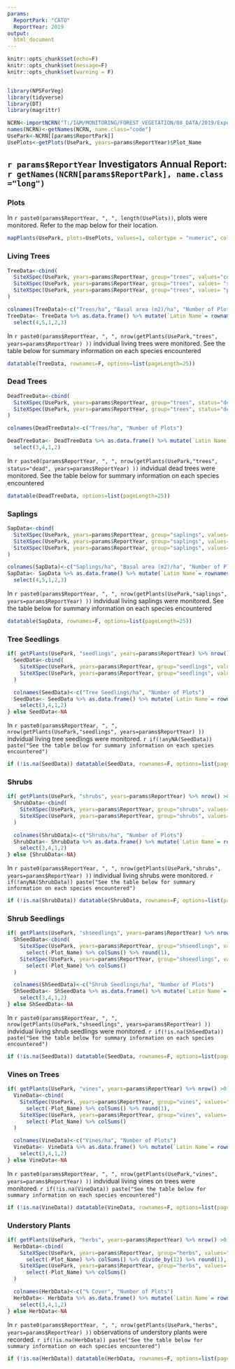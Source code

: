 ```yaml
---
params:
  ReportPark: "CATO"
  ReportYear: 2019
output:
  html_document
---
```


```r
knitr::opts_chunk$set(echo=F)
knitr::opts_chunk$set(message=F)
knitr::opts_chunk$set(warning = F)


library(NPSForVeg)
library(tidyverse)
library(DT)
library(magrittr)

NCRN<-importNCRN("T:/I&M/MONITORING/FOREST_VEGETATION/08_DATA/2019/Exports/20191021") #update data
names(NCRN)<-getNames(NCRN, name.class="code")
UsePark<-NCRN[[params$ReportPark]]
UsePlots<-getPlots(UsePark, years=params$ReportYear)$Plot_Name

```

## `r params$ReportYear` Investigators Annual Report: `r getNames(NCRN[params$ReportPark], name.class ="long")` {.tabset .tabset-fade .tabset-pills} 

### Plots 

In `r paste0(params$ReportYear, ", ", length(UsePlots))`, plots were monitored. Refer to the map below for their location.

```r

mapPlants(UsePark, plots=UsePlots, values=1, colortype = "numeric", colors="darkgreen")

```


### Living Trees


```r
TreeData<-cbind(
  SiteXSpec(UsePark, years=params$ReportYear, group="trees", values="count", area="ha", Total=F)[,-1] %>% colSums() %>% round(1),
  SiteXSpec(UsePark, years=params$ReportYear, group="trees", values= "size", area="ha", Total=F)[,-1] %>% colSums() %>% round(1),
  SiteXSpec(UsePark, years=params$ReportYear, group="trees", values= "presab", Total=F)[,-1] %>% colSums()
)

colnames(TreeData)<-c("Trees/ha", "Basal area (m2)/ha", "Number of Plots")
TreeData<- TreeData %>% as.data.frame() %>% mutate(`Latin Name`= rownames(.), `Common Name`=getPlantNames(UsePark, `Latin Name`)) %>% 
  select(4,5,1,2,3)
```


In `r paste0(params$ReportYear, ", ", nrow(getPlants(UsePark,"trees", years=params$ReportYear) ))` indvidual living trees were monitored. See the table below for summary information on each species encountered


```r
datatable(TreeData, rownames=F, options=list(pageLength=25))
```


### Dead Trees


```r
DeadTreeData<-cbind(
  SiteXSpec(UsePark, years=params$ReportYear, group="trees", status="dead", values="count", area="ha", Total=F)[,-1] %>% colSums() %>% round(1),
  SiteXSpec(UsePark, years=params$ReportYear, group="trees", status="dead", values= "presab", Total=F)[,-1] %>% colSums()
)

colnames(DeadTreeData)<-c("Trees/ha", "Number of Plots")

DeadTreeData<- DeadTreeData %>% as.data.frame() %>% mutate(`Latin Name`= rownames(.), `Common Name`=getPlantNames(UsePark, `Latin Name`)) %>% 
  select(3,4,1,2)

```


In `r paste0(params$ReportYear, ", ", nrow(getPlants(UsePark,"trees", status="dead", years=params$ReportYear) ))` indvidual dead trees were monitored. See the table below for summary information on each species encountered


```r
datatable(DeadTreeData, options=list(pageLength=25))
```




### Saplings
```r
SapData<-cbind(
  SiteXSpec(UsePark, years=params$ReportYear, group="saplings", values="count", area="ha", Total=F)[,-1] %>% colSums() %>% round(1),
  SiteXSpec(UsePark, years=params$ReportYear, group="saplings", values= "size", area="ha", Total=F)[,-1] %>% colSums() %>% round(1),
  SiteXSpec(UsePark, years=params$ReportYear, group="saplings", values= "presab", Total=F)[,-1] %>% colSums()
)

colnames(SapData)<-c("Saplings/ha", "Basal area (m2)/ha", "Number of Plots")
SapData<- SapData %>% as.data.frame() %>% mutate(`Latin Name`= rownames(.), `Common Name`=getPlantNames(UsePark, `Latin Name`)) %>% 
  select(4,5,1,2,3)
```


In `r paste0(params$ReportYear, ", ", nrow(getPlants(UsePark,"saplings", years=params$ReportYear) ))` indvidual living saplings were monitored. See the table below for summary information on each species encountered


```r
datatable(SapData, rownames=F, options=list(pageLength=25))
```





### Tree Seedlings

```r
if( getPlants(UsePark, "seedlings", years=params$ReportYear) %>% nrow() >0){
  SeedData<-cbind(
    SiteXSpec(UsePark, years=params$ReportYear, group="seedlings", values="count", area="ha", Total=F)[,-1] %>% colSums() %>% round(1),
    SiteXSpec(UsePark, years=params$ReportYear, group="seedlings", values= "presab", Total=F)[,-1] %>% colSums()
  )

  colnames(SeedData)<-c("Tree Seedlings/ha", "Number of Plots")
  SeedData<- SeedData %>% as.data.frame() %>% mutate(`Latin Name`= rownames(.), `Common Name`=getPlantNames(UsePark, `Latin Name`)) %>% 
    select(3,4,1,2)
} else SeedData<-NA
```


In `r paste0(params$ReportYear, ", ", nrow(getPlants(UsePark,"seedlings", years=params$ReportYear) ))` indvidual living tree seedlings were monitored. `r if(!anyNA(SeedData)) paste("See the table below for summary information on each species encountered")`


```r
if (!is.na(SeedData)) datatable(SeedData, rownames=F, options=list(pageLength=25))
```



### Shrubs

```r
if( getPlants(UsePark, "shrubs", years=params$ReportYear) %>% nrow() >0){
  ShrubData<-cbind(
    SiteXSpec(UsePark, years=params$ReportYear, group="shrubs", values="count", area="ha", Total=F)[,-1] %>% colSums() %>% round(1),
    SiteXSpec(UsePark, years=params$ReportYear, group="shrubs", values= "presab", Total=F)[,-1] %>% colSums()
  )

  colnames(ShrubData)<-c("Shrubs/ha", "Number of Plots")
  ShrubData<- ShrubData %>% as.data.frame() %>% mutate(`Latin Name`= rownames(.), `Common Name`=getPlantNames(UsePark, `Latin Name`)) %>% 
    select(3,4,1,2)  
} else {ShrubData<-NA}
```


In `r paste0(params$ReportYear, ", ", nrow(getPlants(UsePark,"shrubs", years=params$ReportYear) ))` individual living shrubs were monitored. `r if(!anyNA(ShrubData)) paste("See the table below for summary information on each species encountered")`


```r
if (!is.na(ShrubData)) datatable(ShrubData, rownames=F, options=list(pageLength=25))
```

### Shrub Seedlings

```r
if( getPlants(UsePark, "shseedlings", years=params$ReportYear) %>% nrow() >0){
  ShSeedData<-cbind(
    SiteXSpec(UsePark, years=params$ReportYear, group="shseedlings", values="count", area="ha", Total=F) %>% 
      select(-Plot_Name) %>% colSums() %>% round(1),
    SiteXSpec(UsePark, years=params$ReportYear, group="shseedlings", values= "presab", Total=F) %>% 
      select(-Plot_Name) %>% colSums()
  )

  colnames(ShSeedData)<-c("Shrub Seedlings/ha", "Number of Plots")
  ShSeedData<- ShSeedData %>% as.data.frame() %>% mutate(`Latin Name`= rownames(.), `Common Name`=getPlantNames(UsePark, `Latin Name`)) %>% 
    select(3,4,1,2)
} else ShSeedData<-NA
```


In `r paste0(params$ReportYear, ", ", nrow(getPlants(UsePark,"shseedlings", years=params$ReportYear) ))` indvidual living shrub seedlings were monitored. `r if(!is.na(ShSeedData)) paste("See the table below for summary information on each species encountered")`


```r
if (!is.na(SeedData)) datatable(SeedData, rownames=F, options=list(pageLength=25))
```

### Vines on Trees

```r
if( getPlants(UsePark, "vines", years=params$ReportYear) %>% nrow() >0){
  VineData<-cbind(
    SiteXSpec(UsePark, years=params$ReportYear, group="vines", values="count", area="ha", Total=F) %>% 
      select(-Plot_Name) %>% colSums() %>% round(1),
    SiteXSpec(UsePark, years=params$ReportYear, group="vines", values= "presab", Total=F) %>% 
      select(-Plot_Name) %>% colSums()
  )

  colnames(VineData)<-c("Vines/ha", "Number of Plots")
  VineData<- VineData %>% as.data.frame() %>% mutate(`Latin Name`= rownames(.), `Common Name`=getPlantNames(UsePark, `Latin Name`)) %>% 
    select(3,4,1,2)
} else VineData<-NA
```


In `r paste0(params$ReportYear, ", ", nrow(getPlants(UsePark,"vines", years=params$ReportYear) ))` indvidual living vines on trees were monitored. `r if(!is.na(VineData)) paste("See the table below for summary information on each species encountered")`


```r
if (!is.na(VineData)) datatable(VineData, rownames=F, options=list(pageLength=25))
```


### Understory Plants

```r
if( getPlants(UsePark, "herbs", years=params$ReportYear) %>% nrow() >0){
  HerbData<-cbind(
    SiteXSpec(UsePark, years=params$ReportYear, group="herbs", values="size", area="ha", Total=F) %>% 
      select(-Plot_Name) %>% colSums() %>% divide_by(12) %>% round(1),
    SiteXSpec(UsePark, years=params$ReportYear, group="herbs", values= "presab", Total=F) %>% 
      select(-Plot_Name) %>% colSums()
  )

  colnames(HerbData)<-c("% Cover", "Number of Plots")
  HerbData<- HerbData %>% as.data.frame() %>% mutate(`Latin Name`= rownames(.), `Common Name`=getPlantNames(UsePark, `Latin Name`)) %>% 
    select(3,4,1,2)
} else HerbData<-NA
```


In `r paste0(params$ReportYear, ", ", nrow(getPlants(UsePark,"herbs", years=params$ReportYear) ))` observations of understory plants were recorded. `r if(!is.na(HerbData)) paste("See the table below for summary information on each species encountered")`


```r
if (!is.na(HerbData)) datatable(HerbData, rownames=F, options=list(pageLength=25))
```